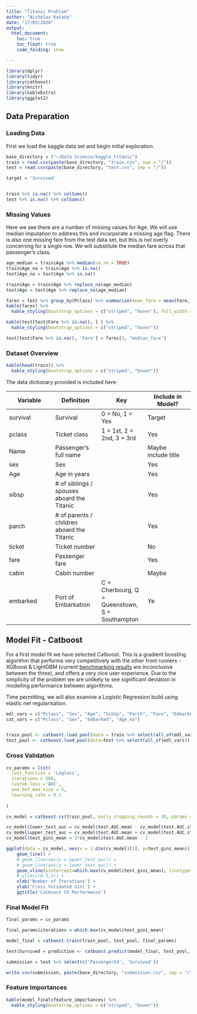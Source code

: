 ```yaml
---
title: "Titanic Problem"
author: "Nicholas Katada"
date: "17/03/2020"
output: 
  html_document:
    toc: true
    toc_float: true
    code_folding: show

---
```


```r
library(dplyr)
library(tidyr)
library(catboost)
library(knitr)
library(kableExtra)
library(ggplot2)
```

## Data Preparation

### Loading Data

First we load the kaggle data set and begin initial exploration.
```r
base_directory = ("~/Data Science/kaggle_titanic")
train = read.csv(paste(base_directory, "train.csv", sep = "/"))
test = read.csv(paste(base_directory, "test.csv", sep = "/"))

target = 'Survived'


train %>% is.na() %>% colSums()
test %>% is.na() %>% colSums()


```

### Missing Values

Here we see there are a number of missing values for Age. We will use median imputation to address this and incorporate a missing age flag. There is also one missing fare from the test data set, but this is not overly concerning for a single row. We will substitute the median fare across that passenger's class.


```r
age_median = train$Age %>% median(na.rm = TRUE)
train$Age_na = train$Age %>% is.na()
test$Age_na = test$Age %>% is.na()

train$Age = train$Age %>% replace_na(age_median)
test$Age = test$Age %>% replace_na(age_median)

fares = test %>% group_by(Pclass) %>% summarise(mean_fare = mean(Fare, na.rm = TRUE), median_fare = median(Fare, na.rm =  TRUE))
kable(fares) %>% 
  kable_styling(bootstrap_options = c("striped", "hover"), full_width = F)

kable(test[test$Fare %>% is.na(), ] ) %>% 
  kable_styling(bootstrap_options = c("striped", "hover"))

test[test$Fare %>% is.na(), 'Fare'] = fares[3, "median_fare"]
```


### Dataset Overview

```r
kable(head(train)) %>% 
  kable_styling(bootstrap_options = c("striped", "hover"))
```

The data dictionary provided is included here:

Variable	| Definition | 	Key | Include in Model?
-- | -- | -- | --
survival |	Survival | 	0 = No, 1 = Yes | Target
pclass|	Ticket class|	1 = 1st, 2 = 2nd, 3 = 3rd | Yes
Name | Passenger's full name | | Maybe include title
sex	|Sex	| | Yes
Age|	Age in years || Yes	
sibsp|	# of siblings / spouses aboard the Titanic	 | | Yes
parch|	# of parents / children aboard the Titanic	|| Yes
ticket|	Ticket number	|| No
fare|	Passenger fare	||Yes
cabin|	Cabin number	||Maybe
embarked|	Port of Embarkation|	C = Cherbourg, Q = Queenstown, S = Southampton | Ye


## Model Fit - Catboost


For a first model fit we have selected Catboost. This is a gradient boosting algorithm that performs very competitively with  the other front runners - XGBoost & LightGBM (current [benchmarking results](https://arxiv.org/pdf/1809.04559.pdf) are inconclusive between the three), and offers a very nice user experience. Due to the simplicity of the problem we are unlikely to see significant deviation in modelling performance between algorithms.

Time permitting, we will also examine a Logistic Regression build using elastic net regularisation.

```r

mdl_vars = c("Pclass", "Sex", "Age", "SibSp", "Parch", "Fare", "Embarked", "Age_na")
cat_vars = c("Pclass", "Sex", "Embarked", "Age_na")


train_pool <- catboost.load_pool(data = train %>% select(all_of(mdl_vars)), label = train[,target], cat_features = cat_vars)
test_pool <- catboost.load_pool(data=test %>% select(all_of(mdl_vars)), cat_features = cat_vars)
```

### Cross Validation

```r
cv_params = list(
  loss_function = 'Logloss',
  iterations = 500,
  custom_loss ='AUC',
  one_hot_max_size = 5,
  learning_rate = 0.1
  
)

cv_model = catboost.cv(train_pool, early_stopping_rounds = 30, params = cv_params)

cv_model$lower_test_auc = cv_model$test.AUC.mean - cv_model$test.AUC.std
cv_model$upper_test_auc = cv_model$test.AUC.mean + cv_model$test.AUC.std
cv_model$test_gini_mean = 2*cv_model$test.AUC.mean - 1

ggplot(data = cv_model, aes(x = 1:dim(cv_model)[1], y=test_gini_mean)) + 
    geom_line() + 
    # geom_line(aes(y = upper_test_auc)) +
    # geom_line(aes(y = lower_test_auc)) + 
    geom_vline(xintercept=which.max(cv_model$test_gini_mean), linetype="dashed", color = "red") +
    # ylim(c(0.5,1)) +
    xlab('Number of Iterations') + 
    ylab('Cross Validated Gini') + 
    ggtitle('Catboost CV Performance')


```

### Final Model Fit

```r

final_params = cv_params

final_params$iterations = which.max(cv_model$test_gini_mean)

model_final = catboost.train(train_pool, test_pool, final_params)

test$Survived = prediction <- catboost.predict(model_final, test_pool, prediction_type = 'Class')

submission = test %>% select(c('PassengerId', 'Survived'))

write.csv(submission, paste(base_directory, "submission.csv", sep = "/"), row.names = FALSE, quote=FALSE)

```

### Feature Importances

```r
kable(model_final$feature_importances) %>% 
  kable_styling(bootstrap_options = c("striped", "hover"))




```

